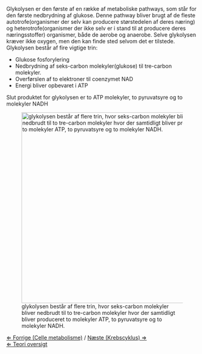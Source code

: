 Glykolysen er den første af en række af metaboliske pathways, som står for den første nedbrydning af glukose. Denne pathway bliver brugt af de fleste autotrofe(organismer der selv kan producere størstedelen af deres næring) og heterotrofe(organismer der ikke selv er i stand til at producere deres næringsstoffer) organismer, både de aerobe og anaerobe. Selve glykolysen kræver ikke oxygen, men den kan finde sted selvom det er tilstede. Glykolysen består af fire vigtige trin:<br>


*Glukose fosforylering
*Nedbrydning af seks-carbon molekyler(glukose) til tre-carbon molekyler.
*Overførslen af to elektroner til coenzymet NAD
*Energi bliver opbevaret i ATP<br>


Slut produktet for glykolysen er to ATP molekyler, to pyruvatsyre og to molekyler NADH


[[File:glycolysis.jpg|thumb|center|500px| glykolysen består af flere trin, hvor seks-carbon molekyler bliver nedbrudt til to tre-carbon molekyler hvor der samtidligt bliver produceret to molekyler ATP, to pyruvatsyre og to molekyler NADH.]]

[[Celle metabolisme|&lArr; Forrige (Celle metabolisme)]] / [[Krebscyklus|Næste (Krebscyklus) &rArr;]] <br>
[[Fermenteringscase |&lArr; Teori oversigt ]]